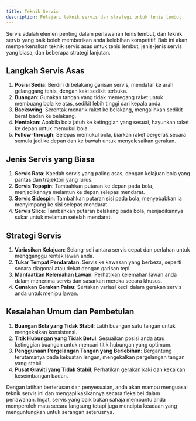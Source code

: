 ```yaml
---
title: Teknik Servis
description: Pelajari teknik servis dan strategi untuk tenis lembut
---
```


Servis adalah elemen penting dalam perlawanan tenis lembut, dan teknik servis yang baik boleh memberikan anda kelebihan kompetitif. Bab ini akan memperkenalkan teknik servis asas untuk tenis lembut, jenis-jenis servis yang biasa, dan beberapa strategi lanjutan.

## Langkah Servis Asas

1. **Posisi Sedia**: Berdiri di belakang garisan servis, mendatar ke arah gelanggang tenis, dengan kaki sedikit terbuka.
2. **Buangan**: Gunakan tangan yang tidak memegang raket untuk membuang bola ke atas, sedikit lebih tinggi dari kepala anda.
3. **Backswing**: Serentak menarik raket ke belakang, mengalihkan sedikit berat badan ke belakang.
4. **Hentakan**: Apabila bola jatuh ke ketinggian yang sesuai, hayunkan raket ke depan untuk memukul bola.
5. **Follow-through**: Selepas memukul bola, biarkan raket bergerak secara semula jadi ke depan dan ke bawah untuk menyelesaikan gerakan.

## Jenis Servis yang Biasa

1. **Servis Rata**: Kaedah servis yang paling asas, dengan kelajuan bola yang pantas dan trajektori yang lurus.
2. **Servis Topspin**: Tambahkan putaran ke depan pada bola, menjadikannya melantun ke depan selepas mendarat.
3. **Servis Sidespin**: Tambahkan putaran sisi pada bola, menyebabkan ia menyimpang ke sisi selepas mendarat.
4. **Servis Slice**: Tambahkan putaran belakang pada bola, menjadikannya sukar untuk melantun setelah mendarat.

## Strategi Servis

1. **Variasikan Kelajuan**: Selang-seli antara servis cepat dan perlahan untuk mengganggu rentak lawan anda.
2. **Tukar Tempat Pendaratan**: Servis ke kawasan yang berbeza, seperti secara diagonal atau dekat dengan garisan tepi.
3. **Manfaatkan Kelemahan Lawan**: Perhatikan kelemahan lawan anda dalam menerima servis dan sasarkan mereka secara khusus.
4. **Gunakan Gerakan Palsu**: Sertakan variasi kecil dalam gerakan servis anda untuk menipu lawan.

## Kesalahan Umum dan Pembetulan

1. **Buangan Bola yang Tidak Stabil**: Latih buangan satu tangan untuk mengekalkan konsistensi.
2. **Titik Hubungan yang Tidak Betul**: Sesuaikan posisi anda atau ketinggian buangan untuk mencari titik hubungan yang optimum.
3. **Penggunaan Pergelangan Tangan yang Berlebihan**: Bergantung terutamanya pada kekuatan lengan, mengekalkan pergelangan tangan yang stabil.
4. **Pusat Graviti yang Tidak Stabil**: Perhatikan gerakan kaki dan kekalkan keseimbangan badan.

Dengan latihan berterusan dan penyesuaian, anda akan mampu menguasai teknik servis ini dan mengaplikasikannya secara fleksibel dalam perlawanan. Ingat, servis yang baik bukan sahaja membantu anda memperoleh mata secara langsung tetapi juga mencipta keadaan yang menguntungkan untuk serangan seterusnya.